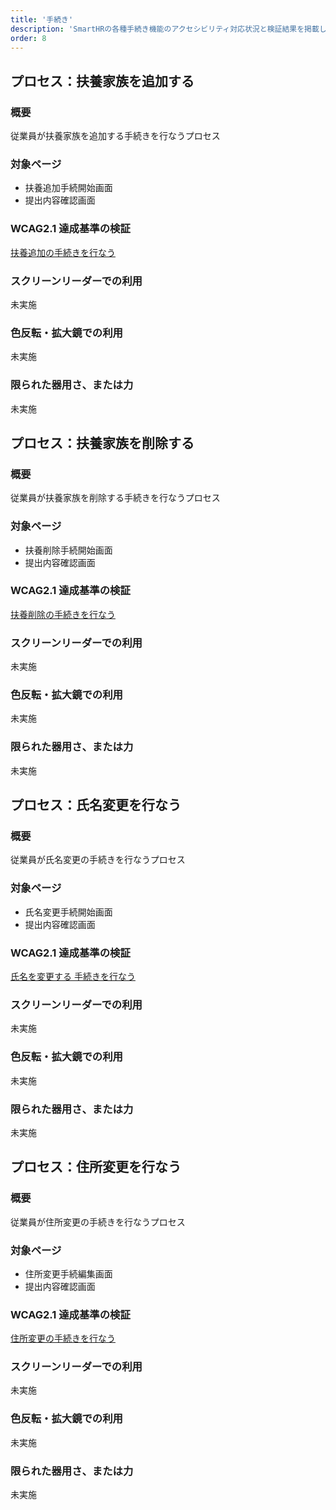 ```yaml
---
title: '手続き'
description: 'SmartHRの各種手続き機能のアクセシビリティ対応状況と検証結果を掲載しています。'
order: 8
---
```



## プロセス：扶養家族を追加する
### 概要

従業員が扶養家族を追加する手続きを行なうプロセス

### 対象ページ
* 扶養追加手続開始画面
* 提出内容確認画面


### WCAG2.1 達成基準の検証

[扶養追加の手続きを行なう](./202405-add-dependents/)

 
### スクリーンリーダーでの利用

未実施

### 色反転・拡大鏡での利用

未実施


### 限られた器用さ、または力

未実施


## プロセス：扶養家族を削除する
### 概要

従業員が扶養家族を削除する手続きを行なうプロセス


### 対象ページ
* 扶養削除手続開始画面
* 提出内容確認画面


### WCAG2.1 達成基準の検証

[扶養削除の手続きを行なう](./202405-del-dependents/)


### スクリーンリーダーでの利用

未実施


### 色反転・拡大鏡での利用

未実施


### 限られた器用さ、または力

未実施


## プロセス：氏名変更を行なう
### 概要

従業員が氏名変更の手続きを行なうプロセス


### 対象ページ

* 氏名変更手続開始画面
* 提出内容確認画面


### WCAG2.1 達成基準の検証

[氏名を変更する 手続きを行なう ](./202405-name-change/)


### スクリーンリーダーでの利用

未実施


### 色反転・拡大鏡での利用

未実施


### 限られた器用さ、または力

未実施


## プロセス：住所変更を行なう
### 概要

従業員が住所変更の手続きを行なうプロセス


### 対象ページ

* 住所変更手続編集画面
* 提出内容確認画面


### WCAG2.1 達成基準の検証

[住所変更の手続きを行なう](./202405-change-address/)


### スクリーンリーダーでの利用

未実施


### 色反転・拡大鏡での利用

未実施


### 限られた器用さ、または力

未実施
